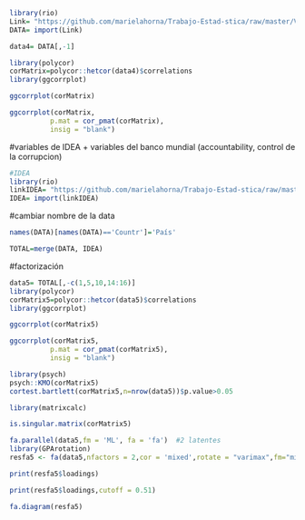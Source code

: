 ```r
library(rio)
Link= "https://github.com/marielahorna/Trabajo-Estad-stica/raw/master/V.POL%20ACCOUNTABILITY.xlsx"
DATA= import(Link)
```

```r
data4= DATA[,-1]
```

```r
library(polycor)
corMatrix=polycor::hetcor(data4)$correlations
library(ggcorrplot)

ggcorrplot(corMatrix)

```
```r
ggcorrplot(corMatrix,
          p.mat = cor_pmat(corMatrix),
          insig = "blank")
```

#variables de IDEA + variables del banco mundial (accountability, control de la corrupcion)
```r
#IDEA
library(rio)
linkIDEA= "https://github.com/marielahorna/Trabajo-Estad-stica/raw/master/V.I.%20PRUEBA.xlsx"
IDEA= import(linkIDEA)

```
#cambiar nombre de la data

```r
names(DATA)[names(DATA)=='Countr']='País'
```

```r
TOTAL=merge(DATA, IDEA)
```

#factorización
```r
data5= TOTAL[,-c(1,5,10,14:16)]
library(polycor)
corMatrix5=polycor::hetcor(data5)$correlations
library(ggcorrplot)

ggcorrplot(corMatrix5)
```
```r
ggcorrplot(corMatrix5,
          p.mat = cor_pmat(corMatrix5),
          insig = "blank")
```
```r
library(psych)
psych::KMO(corMatrix5)
cortest.bartlett(corMatrix5,n=nrow(data5))$p.value>0.05
```

```r
library(matrixcalc)

is.singular.matrix(corMatrix5)
```
```r
fa.parallel(data5,fm = 'ML', fa = 'fa')  #2 latentes
library(GPArotation)
resfa5 <- fa(data5,nfactors = 2,cor = 'mixed',rotate = "varimax",fm="minres")
```
```r
print(resfa5$loadings)
```

```r
print(resfa5$loadings,cutoff = 0.51)
```
```r
fa.diagram(resfa5)
```

